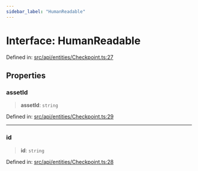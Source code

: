 ```yaml
---
sidebar_label: "HumanReadable"
---
```


# Interface: HumanReadable

Defined in: [src/api/entities/Checkpoint.ts:27](https://github.com/PolymeshAssociation/polymesh-sdk/blob/bee6a2fe7a8ce5db42a6982e793782182cde2153/src/api/entities/Checkpoint.ts#L27)

## Properties

### assetId

> **assetId**: `string`

Defined in: [src/api/entities/Checkpoint.ts:29](https://github.com/PolymeshAssociation/polymesh-sdk/blob/bee6a2fe7a8ce5db42a6982e793782182cde2153/src/api/entities/Checkpoint.ts#L29)

***

### id

> **id**: `string`

Defined in: [src/api/entities/Checkpoint.ts:28](https://github.com/PolymeshAssociation/polymesh-sdk/blob/bee6a2fe7a8ce5db42a6982e793782182cde2153/src/api/entities/Checkpoint.ts#L28)
